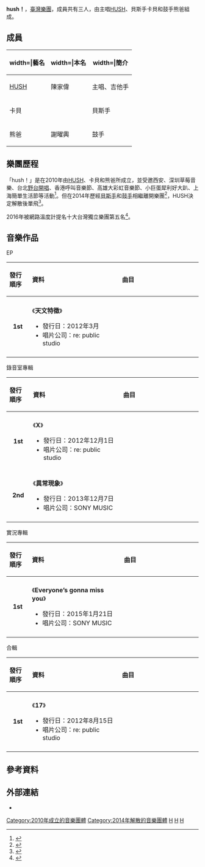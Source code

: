 {{Lowercase}}
{{Other uses|other=與「'''hush！'''」名稱相近或相同的條目|Hush}}
{{藝人
|姓名 = hush！
|類型 = 樂團
|圖片 = <!--建議使用自由版權圖像-->
|圖片尺寸 = 
|圖片簡介 = 
|本名 = 
|外文名 = 
|外文 = 
|羅馬拼音 = 
|英文名 = 
|暱稱 = 
|其他藝名 = 
|國籍 = {{ROC}}
|民族 = 
|籍貫 = 
|出生日期 = 
|出生地點 = 
|逝世日期 = 
|逝世地點 = 
|職業 = 
|語言 = 
|教育程度 = 
|母校 = 
|宗教信仰 = 
|配偶 = 
|兒女 = 
|父母 = 
|親屬 = 
|音樂類型 = 
|演奏樂器 = 
|出道地點 = 
|出道日期 = 2010年
|出道作 = 
|代表作 = 
|著名角色 = 
|活躍年代 = {{Start date|2010||}} - {{End date|2014||}}
|唱片公司 = 
|經紀公司 = 
|簽名 = 
|簽名大小 = 
|簽名替代 = 
|網站 = 
|相關團體 = 
|module = 
|module2 = 
|module3 = 
|module4 = 
|module5 = 
|module6 = 
|IMDb = 
|現任成員 = 
|過往成員 = 
|著名樂器 = 
|academyawards = 
|cannesfilmawards = 
|afiawards = 
|arielaward = 
|baftaawards = 
|cesarawards = 
|emmyawards = 
|filmfareawards = 
|geminiawards = 
|goldenglobeawards = 
|goldenraspberryawards = 
|goyaawards = 
|grammyawards = 
|hongkongfilmawards = 
|olivierawards = 
|iftaawards = 
|imageaward = 
|nationalfilmawards = 
|sagawards = 
|tonyawards = 
|goldenbauhiniaawards = 
|hkfcsawards = 
|asianfilmawards = 
|goldenhorseawards = 
|huabiaoawards = 
|goldenroosterawards = 
|hundredflowersawards = 
|goldeneagleawards = 
|flyingapsarasawards = 
|rthktop10goldsongsawards = 
|goldenmelodyawards = 
|mtvasiaawards = 
|ntsawards = 
|goldenbellawards = 
|tvbanniversaryawards = 
|magnoliaawards = 
|asiantvawards = 
|rainbowawards = 
|獎項 = 
}}
'''hush！'''，[[臺灣|臺灣]][[樂團|樂團]]，成員共有三人，由主唱[[HUSH_(台灣男歌手)|HUSH]]、貝斯手卡貝和鼓手熊爸組成。

== 成員 ==
{| class="wikitable" cellpadding="3" 
|- align=center bgcolor=#CCDDFF
!width=|藝名
!width=|本名
!width=|簡介
|-
|[[HUSH_(台灣男歌手)|HUSH]] || 陳家偉 || 主唱、吉他手
|-
|卡貝 ||  || 貝斯手
|-
|熊爸 || 謝曜輿 || 鼓手
|}

== 樂團歷程 ==
「hush！」是在2010年由[[HUSH_(台灣男歌手)|HUSH]]、卡貝和熊爸所成立，並受邀西安、深圳草莓音樂、台北[[野台開唱|野台開唱]]、香港呼叫音樂節、高雄大彩虹音樂節、小巨蛋犀利好大趴、上海簡單生活節等活動<ref>{{Cite web |url = http://www.ntdtv.com/xtr/b5/2015/04/05/a1189007.html |title = 「天文系創作詩人」「第一人稱」首場大型個唱 33首HUSH詩篇引爆孤獨宇宙！ |date = 2015-04-04 |publisher = 新唐人 |language = zh-hant |accessdate = 2015-04-07 |archive-url = https://web.archive.org/web/20150414002145/http://www.ntdtv.com/xtr/b5/2015/04/05/a1189007.html |archive-date = 2015-04-14 |dead-url = yes }}</ref>。但在2014年歷經[[貝斯手|貝斯手]]和[[鼓手|鼓手]]相繼離開樂團<ref>{{Cite web |url = http://playmusic.tw/column_info.php?id=2939&type=news |title = 鼓手熊爸閃離 Hush！樂團　樂迷震驚 |date = 2014-11-16 |publisher = PlayMusic |language = zh-hant |accessdate = 2015-04-07 |archive-date = 2015-04-13 |archive-url = https://web.archive.org/web/20150413212954/http://playmusic.tw/column_info.php?id=2939&type=news |dead-url = no }}</ref>，HUSH決定解散後單飛<ref>{{Cite web |url = http://www.ettoday.net/news/20150317/479934.htm |title = HUSH回收《克卜勒》自己唱　EP演唱會憑門票免費送 |author = 蕭采薇 |date = 2015-03-17 |publisher = 東森新聞 |language = zh-hant |accessdate = 2015-04-07 |archive-date = 2015-04-19 |archive-url = https://web.archive.org/web/20150419200241/http://www.ettoday.net/news/20150317/479934.htm |dead-url = no }}</ref>。

2016年被網路溫度計提名十大台灣獨立樂團第五名<ref>{{cite news|language=zh-tw|author=網路溫度計|coauthors=|url=http://www.appledaily.com.tw/realtimenews/article/entertainment/20160330/827373/|title=【網路溫度計】五月天、蘇打綠先休息！十大必聽台灣獨立樂團！|work=|publisher=[[蘋果日報|蘋果日報]]|pages=|date=2016-03-30|accessdate=2016-03-30|archive-date=2016-04-03|archive-url=https://web.archive.org/web/20160403060728/http://www.appledaily.com.tw/realtimenews/article/entertainment/20160330/827373/|dead-url=no}}</ref>。

== 音樂作品 ==
;EP
{| class="wikitable"
!align="left" width="60px"| 發行順序
!align="left" width="350px"| 資料
!align="left" width="350px"| 曲目
|-
|- bgcolor="#F0F8FF"
|align="center"| '''1st'''
|align="left"| 《'''天文特徵 '''》
* 發行日：2012年3月
* 唱片公司：re: public studio
|align="left" style="font-size: 85%;"|
{{hidden|曲目|
# 天文特徵	
# I'm going to fall	
# 30km/s}}
|-
|}

;錄音室專輯
{| class="wikitable"
!align="left" width="60px"| 發行順序
!align="left" width="350px"| 資料
!align="left" width="350px"| 曲目
|-
|- bgcolor="#F0F8FF"
|align="center"| '''1st'''
|align="left"| 《'''X '''》
* 發行日：2012年12月1日
* 唱片公司：re: public studio
|align="left" style="font-size: 85%;"|
{{hidden|曲目|
# 討厭的王八蛋
# 障礙賽
# 之間
# 出竅
# 集體催眠
# X
# 第三人稱
# 藍綠藻的夢
# 那裡沒有我
# Everyone's Gonna Miss You}}
|-
|- bgcolor="#F0F8FF"
|align="center"| '''2nd'''
|align="left"| 《'''異常現象 '''》
* 發行日：2013年12月7日
* 唱片公司：SONY MUSIC
|align="left" style="font-size: 85%;"|
{{hidden|曲目|
# 主要成分	
# 給平行宇宙的你	
# 更好的地方	
# 過來人	
# 空中的戀人	
# 黑夜的烏鴉	
# 一個人的地下室	
# 都是你害的	
# 異常現象}}
|-
|}

;實況專輯
{| class="wikitable"
!align="left" width="60px"| 發行順序
!align="left" width="350px"| 資料
!align="left" width="350px"| 曲目
|-
|- bgcolor="#F0F8FF"
|align="center"| '''1st'''
|align="left"| 《'''Everyone’s gonna miss you'''》
* 發行日：2015年1月21日
* 唱片公司：SONY MUSIC
|align="left" style="font-size: 85%;"|
{{hidden|曲目|	
# 天文特徵 Astronomical Cachet	
# X	
# 都是你害的 All Your Fault	
# 異常現象 Psycho Love	
# 更好的地方 A Better Place	
# 一個人的地下室 Alone in the Basement
# 空中的戀人 Lovers in the Sky	
# 第三人稱 The Third Person and I	
# 過來人 I’ve Been There	
# 出竅 Out of Body	
# 討厭的王八蛋 Bastard I Used to Hate	
# 波希米亞 Bohemia	
# 黑夜的烏鴉 Crow in the Dark
# Everyone’s gonna miss you}}
|-
|}

;合輯
{| class="wikitable"
!align="left" width="60px"| 發行順序
!align="left" width="350px"| 資料
!align="left" width="350px"| 曲目
|-
|- bgcolor="#F0F8FF"
|align="center"| '''1st'''
|align="left"| 《'''17 '''》
* 發行日：2012年8月15日
* 唱片公司：re: public studio
|align="left" style="font-size: 85%;"|
{{hidden|曲目|
# 五顏六色的	
}}
|-
|}

== 參考資料 ==
{{reflist|2}}

== 外部連結 ==
* {{youtube|channel=UCGUdJhkUvXILpH4Oh083QxQ}}

{{Portal bar|台灣|音樂}}

[[Category:2010年成立的音樂團體|Category:2010年成立的音樂團體]]
[[Category:2014年解散的音樂團體|Category:2014年解散的音樂團體]]
[[Category:台灣樂團|H]]
[[Category:台灣搖滾樂團|H]]
[[Category:台灣獨立樂團|H]]